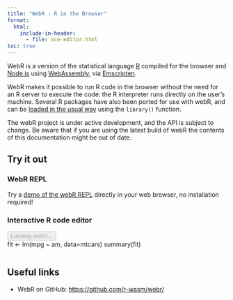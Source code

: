 ```yaml
---
title: "WebR - R in the Browser"
format:
  html:
    include-in-header:
      - file: ace-editor.html
toc: true
---
```


WebR is a version of the statistical language [R](https://www.r-project.org/) compiled for the browser and [Node.js](https://nodejs.org/en/) using [WebAssembly](https://webassembly.org), via [Emscripten](https://emscripten.org/).

WebR makes it possible to run R code in the browser without the need for an R server to execute the code: the R interpreter runs directly on the user's machine. Several R packages have also been ported for use with webR, and can be [loaded in the usual way](packages.qmd) using the `library()` function.

::: callout-warning
The webR project is under active development, and the API is subject to change. Be aware that if you are using the latest build of webR the contents of this documentation might be out of date.
:::

## Try it out

### WebR REPL

Try a [demo of the webR REPL](https://webr.r-wasm.org/latest/) directly in your web browser, no installation required!

### Interactive R code editor

```{=html}
<button class="btn btn-success btn-sm" disabled type="button" id="runButton">Loading webR...</button>
<div id="editor">fit <- lm(mpg ~ am, data=mtcars)
summary(fit)</div>
<pre><code id="out"></code></pre>
<canvas
  id="canvas"
  width="1008"
  height="1008"
  style="display: none; margin: auto; width: 700px;"
></canvas>
<script type="module">
  var editor = ace.edit("editor");
  editor.setOptions({ fontSize: "11pt", maxLines: Infinity });
  editor.session.setMode("ace/mode/r");

  import { WebR } from 'https://webr.r-wasm.org/v0.2.2-rc.0/webr.mjs';
  const webR = new WebR();
  await webR.init();
  await webR.evalRVoid('options(device=webr::canvas)');
  const shelter = await new webR.Shelter();

  // Handle webR output messages in an async loop
  (async ()=>{
    for (;;) {
      const output = await webR.read();
      switch (output.type) {
        case 'canvas':
          let canvas = document.getElementById('canvas');
          if (output.data.event === 'canvasNewPage') {
            canvas.style.display = 'block';
            canvas.getContext('2d').clearRect(0, 0, 1008, 1008);
          }
          if (output.data.event === 'canvasImage') {
            canvas.getContext('2d').drawImage(output.data.image, 0, 0);
          }
          break;
        default:
          break;
      }
    }
  })();

  async function runR() {
    document.getElementById('canvas').style.display = 'none';
    let code = editor.getValue();
    const result = await shelter.captureR(code, {
      withAutoprint: true,
      captureStreams: true,
      captureConditions: false
    });
    try {
      const out = result.output.filter(
        evt => evt.type == 'stdout' || evt.type == 'stderr'
      ).map((evt) => evt.data);
      document.getElementById('out').innerText = out.join('\n');
    } finally {
      shelter.purge();
    }
  }
  document.getElementById('runButton').onclick = runR;
  document.getElementById('runButton').innerText = 'Run code';
  document.getElementById('runButton').disabled = false;

</script>
```
## Useful links

-   WebR on GitHub: <https://github.com/r-wasm/webr/>
